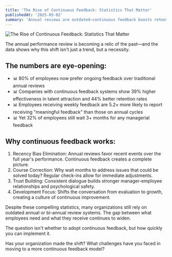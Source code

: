 ```yaml
---
title: 'The Rise of Continuous Feedback: Statistics That Matter'
publishedAt: '2025-05-02'
summary: 'Annual reviews are outdated—continuous feedback boosts retention 44%, talent attraction 39%, and meaningful feedback 5.2x.'
---
```


![The Rise of Continuous Feedback: Statistics That Matter](/blog/the-rise-of-continuous-feedback.jpeg)

The annual performance review is becoming a relic of the past—and the data shows why this shift isn't just a trend, but a necessity.

## The numbers are eye-opening:
- 📊 80% of employees now prefer ongoing feedback over traditional annual reviews
- 📊 Companies with continuous feedback systems show 39% higher effectiveness in talent attraction and 44% better retention rates
- 📊 Employees receiving weekly feedback are 5.2× more likely to report receiving "meaningful feedback" than those on annual cycles
- 📊 Yet 32% of employees still wait 3+ months for any managerial feedback

## Why continuous feedback works:
1. Recency Bias Elimination: Annual reviews favor recent events over the full year's performance. Continuous feedback creates a complete picture.
2. Course Correction: Why wait months to address issues that could be solved today? Regular check-ins allow for immediate adjustments.
3. Trust Building: Consistent dialogue builds stronger manager-employee relationships and psychological safety.
4. Development Focus: Shifts the conversation from evaluation to growth, creating a culture of continuous improvement.

Despite these compelling statistics, many organizations still rely on outdated annual or bi-annual review systems. The gap between what employees need and what they receive continues to widen.

The question isn't whether to adopt continuous feedback, but how quickly you can implement it.

Has your organization made the shift? What challenges have you faced in moving to a more continuous feedback model?